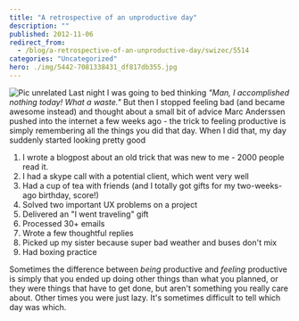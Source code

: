 ```yaml
---
title: "A retrospective of an unproductive day"
description: ""
published: 2012-11-06
redirect_from:
  - /blog/a-retrospective-of-an-unproductive-day/swizec/5514
categories: "Uncategorized"
hero: ./img/5442-7081338431_df817db355.jpg
---
```


![Pic unrelated](./img/5442-7081338431_df817db355.jpg "Pic unrelated") Last night I was going to bed thinking _"Man, I accomplished nothing today! What a waste."_ But then I stopped feeling bad (and became awesome instead) and thought about a small bit of advice Marc Anderssen pushed into the internet a few weeks ago - the trick to feeling productive is simply remembering all the things you did that day. When I did that, my day suddenly started looking pretty good

1.  I wrote a blogpost about an old trick that was new to me - 2000 people read it.
2.  I had a skype call with a potential client, which went very well
3.  Had a cup of tea with friends (and I totally got gifts for my two-weeks-ago birthday, score!)
4.  Solved two important UX problems on a project
5.  Delivered an "I went traveling" gift
6.  Processed 30+ emails
7.  Wrote a few thoughtful replies
8.  Picked up my sister because super bad weather and buses don't mix
9.  Had boxing practice

Sometimes the difference between _being_ productive and _feeling_ productive is simply that you ended up doing other things than what you planned, or they were things that have to get done, but aren't something you really care about. Other times you were just lazy. It's sometimes difficult to tell which day was which.
